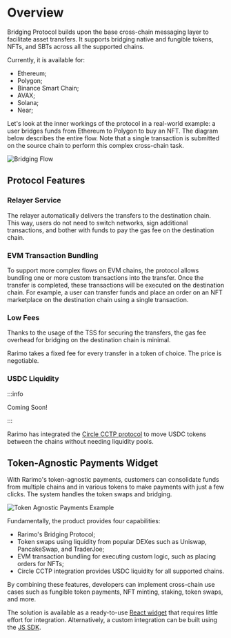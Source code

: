 ---
---

# Overview

Bridging Protocol builds upon the base cross-chain messaging layer to facilitate asset transfers. It supports bridging native and fungible tokens, NFTs, and SBTs across all the supported chains.

Currently, it is available for:

- Ethereum;
- Polygon;
- Binance Smart Chain;
- AVAX;
- Solana;
- Near;

Let's look at the inner workings of the protocol in a real-world example: a user bridges funds from Ethereum to Polygon to buy an NFT. The diagram below describes the entire flow. Note that a single transaction is submitted on the source chain to perform this complex cross-chain task.

![Bridging Flow](/img/bridging-flow.png)

## Protocol Features

### Relayer Service

The relayer automatically delivers the transfers to the destination chain. This way, users do not need to switch networks, sign additional transactions, and bother with funds to pay the gas fee on the destination chain.

### EVM Transaction Bundling

To support more complex flows on EVM chains, the protocol allows bundling one or more custom transactions into the transfer. Once the transfer is completed, these transactions will be executed on the destination chain. For example, a user can transfer funds and place an order on an NFT marketplace on the destination chain using a single transaction.

### Low Fees

Thanks to the usage of the TSS for securing the transfers, the gas fee overhead for bridging on the destination chain is minimal.

<!-- TODO: add figures -->

Rarimo takes a fixed fee for every transfer in a token of choice. The price is negotiable.

### USDC Liquidity

:::info

Coming Soon!

:::

Rarimo has integrated the [Circle CCTP protocol](https://www.circle.com/en/cross-chain-transfer-protocol) to move USDC tokens between the chains without needing liquidity pools.

## Token-Agnostic Payments Widget

With Rarimo's token-agnostic payments, customers can consolidate funds from multiple chains and in various tokens to make payments with just a few clicks. The system handles the token swaps and bridging.

![Token Agnostic Payments Example](/img/token-agnostic-receipt.png)

Fundamentally, the product provides four capabilities:

- Rarimo's Bridging Protocol;
- Token swaps using liquidity from popular DEXes such as Uniswap, PancakeSwap, and TraderJoe;
- EVM transaction bundling for executing custom logic, such as placing orders for NFTs;
- Circle CCTP integration provides USDC liquidity for all supported chains.

By combining these features, developers can implement cross-chain use cases such as fungible token payments, NFT minting, staking, token swaps, and more.

The solution is available as a ready-to-use [React widget](/bridging-protocol/api-reference#@rarimo/react-nft-checkout) that requires little effort for integration. Alternatively, a custom integration can be built using the [JS SDK](/bridging-protocol/api-reference#@rarimo/nft-checkout).
